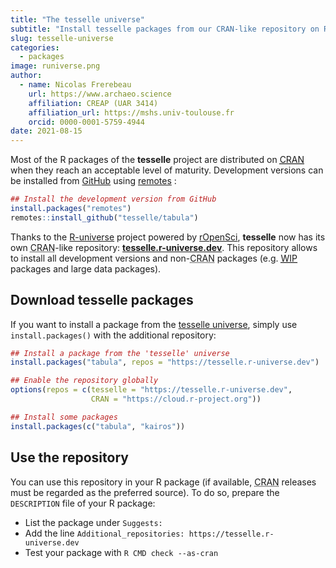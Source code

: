 ```yaml
---
title: "The tesselle universe"
subtitle: "Install tesselle packages from our CRAN-like repository on R-universe"
slug: tesselle-universe
categories:
  - packages
image: runiverse.png
author:
  - name: Nicolas Frerebeau
    url: https://www.archaeo.science
    affiliation: CREAP (UAR 3414)
    affiliation_url: https://mshs.univ-toulouse.fr
    orcid: 0000-0001-5759-4944
date: 2021-08-15
---
```


Most of the R packages of the **tesselle** project are distributed on [<abbr title="Comprehensive R Archive Network">CRAN</abbr>](https://cran.r-project.org/) when they reach an acceptable level of maturity. Development versions can be installed from [GitHub](https://github.com/tesselle) using [remotes](https://remotes.r-lib.org) :

```r
## Install the development version from GitHub
install.packages("remotes")
remotes::install_github("tesselle/tabula")
```

Thanks to the [R-universe](https://ropensci.org/r-universe/) project powered by [rOpenSci](https://ropensci.org), **tesselle** now has its own <abbr title="Comprehensive R Archive Network">CRAN</abbr>-like repository: [**tesselle.r-universe.dev**](https://tesselle.r-universe.dev). This repository allows to install all development versions and non-<abbr title="Comprehensive R Archive Network">CRAN</abbr> packages (e.g. [<abbr title="work-in-progress">WIP</abbr>](https://www.repostatus.org/#wip) packages and large data packages).

## Download tesselle packages

If you want to install a package from the [tesselle universe](https://tesselle.r-universe.dev), simply use `install.packages()` with the additional repository:

```r
## Install a package from the 'tesselle' universe
install.packages("tabula", repos = "https://tesselle.r-universe.dev")
```

```r
## Enable the repository globally
options(repos = c(tesselle = "https://tesselle.r-universe.dev",
                  CRAN = "https://cloud.r-project.org"))

## Install some packages
install.packages(c("tabula", "kairos"))
```

## Use the repository

You can use this repository in your R package (if available, <abbr title="Comprehensive R Archive Network">CRAN</abbr> releases must be regarded as the preferred source). To do so, prepare the `DESCRIPTION` file of your R package:

* List the package under `Suggests:`
* Add the line `Additional_repositories: https://tesselle.r-universe.dev`
* Test your package with `R CMD check --as-cran`

